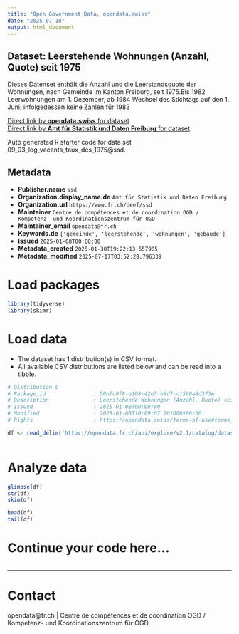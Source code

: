 ```yaml
---
title: "Open Government Data, opendata.swiss"
date: "2025-07-18"
output: html_document
---
```


## Dataset: Leerstehende Wohnungen (Anzahl, Quote) seit 1975

Dieses Datenset enthält die Anzahl und die Leerstandsquote der Wohnungen, nach Gemeinde im Kanton Freiburg, seit 1975.Bis 1982 Leerwohnungen am 1. Dezember, ab 1984 Wechsel des Stichtags auf den 1. Juni; infolgedessen keine Zahlen für 1983

[Direct link by **opendata.swiss** for dataset](https://opendata.swiss/de/dataset/leerstehende-wohnungen-anzahl-quote-seit-1975)<br>
[Direct link by **Amt für Statistik und Daten Freiburg** for dataset](https://opendata.fr.ch/explore/dataset/09_03_log_vacants_taux_des_1975/)

Auto generated R starter code for data set 09_03_log_vacants_taux_des_1975@ssd.

## Metadata

- **Publisher.name** `ssd`
- **Organization.display_name.de** `Amt für Statistik und Daten Freiburg`
- **Organization.url** `https://www.fr.ch/deef/ssd`
- **Maintainer** `Centre de compétences et de coordination OGD / Kompetenz- und Koordinationszentrum für OGD`
- **Maintainer_email** `opendata@fr.ch`
- **Keywords.de** `['gemeinde', 'leerstehende', 'wohnungen', 'gebaude']`
- **Issued** `2025-01-08T00:00:00`
- **Metadata_created** `2025-01-30T19:22:13.557985`
- **Metadata_modified** `2025-07-17T03:52:28.796339`


# Load packages

```r

library(tidyverse)
library(skimr)

```

# Load data

-   The dataset has 1 distribution(s) in CSV format.
-   All available CSV distributions are listed below and can be read into a tibble.

```r

# Distribution 0
# Package_id               : 50bfc0f8-e108-42e5-b9d7-c1560a8d373e
# Description              : Leerstehende Wohnungen (Anzahl, Quote) seit 1975 (csv)
# Issued                   : 2025-01-08T00:00:00
# Modified                 : 2025-01-08T10:09:07.701000+00:00
# Rights                   : https://opendata.swiss/terms-of-use#terms_by

df <- read_delim('https://opendata.fr.ch/api/explore/v2.1/catalog/datasets/09_03_log_vacants_taux_des_1975/exports/csv?use_labels=true')



```

# Analyze data

```r

glimpse(df)
str(df)
skim(df)

head(df)
tail(df)

```

# Continue your code here...

```r

```

------------------------------------------------------------------------

# Contact

opendata@fr.ch | Centre de compétences et de coordination OGD / Kompetenz- und Koordinationszentrum für OGD

